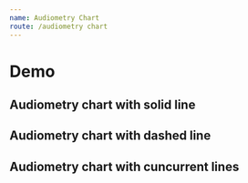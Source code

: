 ```yaml
---
name: Audiometry Chart
route: /audiometry chart
---
```



# Demo

## Audiometry chart with solid line
<Playground>
    <div style={{ width: 600}}>
        <AudiometryChart
            toolboxTooltip={{ saveAsImageWithTitle: 'save as image' }}
            title='left'
            focus="self"
            symbolsSize={ 16 }
            colors={['red', 'red']}
            grid={ { left: "10%" } }
            data={ [[
                { 
                    result: 60
                },
                {
                    result: 50
                },
                {
                    result: 60,
                    boneResult: 50,
                    boneSymbol: 'path://M19 6.41L17.59 5 12 10.59 6.41 5 5 6.41 10.59 12 5 17.59 6.41 19 12 13.41 17.59 19 19 17.59 13.41 12z'
                },       
                {
                    result: 70,
                    boneResult: 10,
                    boneSymbol: 'path://M19 6.41L17.59 5 12 10.59 6.41 5 5 6.41 10.59 12 5 17.59 6.41 19 12 13.41 17.59 19 19 17.59 13.41 12z'
                },
                {
                    result: 50,
                    boneSymbol: 'path://M19 6.41L17.59 5 12 10.59 6.41 5 5 6.41 10.59 12 5 17.59 6.41 19 12 13.41 17.59 19 19 17.59 13.41 12z'
                },
                {
                    result: 55,
                    boneSymbol: 'path://M19 6.41L17.59 5 12 10.59 6.41 5 5 6.41 10.59 12 5 17.59 6.41 19 12 13.41 17.59 19 19 17.59 13.41 12z'
                },
                {
                    result: 50
                },
                {
                    result: 10
                }
            ]] }
        />
    </div>
</Playground>

## Audiometry chart with dashed line
<Playground>
    <div style={{ width: 600}}>
        <AudiometryChart
            title='right'
            color='blue'
            focus="self"
            colors={['blue']}
            lineType='dashed'
            data={ [[
                { 
                    result: 60,
                    symbol: 'path://M19 6.41L17.59 5 12 10.59 6.41 5 5 6.41 10.59 12 5 17.59 6.41 19 12 13.41 17.59 19 19 17.59 13.41 12z'
                },
                {
                    result: 50,
                    symbol: 'path://M19 6.41L17.59 5 12 10.59 6.41 5 5 6.41 10.59 12 5 17.59 6.41 19 12 13.41 17.59 19 19 17.59 13.41 12z'
                },
                {
                    result: 60,
                    symbol: 'path://M19 6.41L17.59 5 12 10.59 6.41 5 5 6.41 10.59 12 5 17.59 6.41 19 12 13.41 17.59 19 19 17.59 13.41 12z'
                },       
                {
                    result: 70,
                    symbol: 'path://M19 6.41L17.59 5 12 10.59 6.41 5 5 6.41 10.59 12 5 17.59 6.41 19 12 13.41 17.59 19 19 17.59 13.41 12z'
                },
                {
                    result: 50,
                    symbol: 'path://M19 6.41L17.59 5 12 10.59 6.41 5 5 6.41 10.59 12 5 17.59 6.41 19 12 13.41 17.59 19 19 17.59 13.41 12z'
                },
                {
                    result: 55,
                    symbol: 'path://M19 6.41L17.59 5 12 10.59 6.41 5 5 6.41 10.59 12 5 17.59 6.41 19 12 13.41 17.59 19 19 17.59 13.41 12z'
                },
                {
                    result: 50,
                    symbol: 'path://M19 6.41L17.59 5 12 10.59 6.41 5 5 6.41 10.59 12 5 17.59 6.41 19 12 13.41 17.59 19 19 17.59 13.41 12z'
                },
                {
                    result: 10,
                    symbol: 'path://M19 6.41L17.59 5 12 10.59 6.41 5 5 6.41 10.59 12 5 17.59 6.41 19 12 13.41 17.59 19 19 17.59 13.41 12z'
                }
            ]] }
        />
    </div>
</Playground>

## Audiometry chart with cuncurrent lines
<Playground>
    <div style={{ width: 600}}>
        <AudiometryChart
            tooltipMarker
            legendsPosition="bottom"
            focus="self"
            legendGap={7}
            grid={{ bottom: 80 }}
            title='right'
            color='black'
            legends={[
                { name: 'mark', icon: 'path://M19 6.41L17.59 5 12 10.59 6.41 5 5 6.41 10.59 12 5 17.59 6.41 19 12 13.41 17.59 19 19 17.59 13.41 12z' }, 
                { name: 'red',  icon: 'path://M19 6.41L17.59 5 12 10.59 6.41 5 5 6.41 10.59 12 5 17.59 6.41 19 12 13.41 17.59 19 19 17.59 13.41 12z' }, 
                { name: 'blue' },
                { name: 'item-special-second' },
                { name: 'item-special-twelve' },
                { name: 'item-special-bing-bang' }
                ]}
            colors={['red', 'red', 'blue', 'green', 'purple', 'yellow']}
            data={ [[
                { 
                    result: 60,
                    symbol: 'path://M19 6.41L17.59 5 12 10.59 6.41 5 5 6.41 10.59 12 5 17.59 6.41 19 12 13.41 17.59 19 19 17.59 13.41 12z',
                    boneResult: 10,
                    boneSymbol: 'path://M19 6.41L17.59 5 12 10.59 6.41 5 5 6.41 10.59 12 5 17.59 6.41 19 12 13.41 17.59 19 19 17.59 13.41 12z'
                },
                {
                    result: 50,
                    symbol: 'path://M19 6.41L17.59 5 12 10.59 6.41 5 5 6.41 10.59 12 5 17.59 6.41 19 12 13.41 17.59 19 19 17.59 13.41 12z'
                },
                {
                    result: 60,
                    symbol: 'path://M19 6.41L17.59 5 12 10.59 6.41 5 5 6.41 10.59 12 5 17.59 6.41 19 12 13.41 17.59 19 19 17.59 13.41 12z'
                },       
                {
                    result: 70,
                    symbol: 'path://M19 6.41L17.59 5 12 10.59 6.41 5 5 6.41 10.59 12 5 17.59 6.41 19 12 13.41 17.59 19 19 17.59 13.41 12z'
                },
                {
                    result: 50,
                    symbol: 'path://M19 6.41L17.59 5 12 10.59 6.41 5 5 6.41 10.59 12 5 17.59 6.41 19 12 13.41 17.59 19 19 17.59 13.41 12z'
                },
                {
                    result: 55,
                    symbol: 'path://M19 6.41L17.59 5 12 10.59 6.41 5 5 6.41 10.59 12 5 17.59 6.41 19 12 13.41 17.59 19 19 17.59 13.41 12z'
                },
                {
                    result: 50,
                    symbol: 'path://M19 6.41L17.59 5 12 10.59 6.41 5 5 6.41 10.59 12 5 17.59 6.41 19 12 13.41 17.59 19 19 17.59 13.41 12z'
                },
                {
                    result: 10,
                    symbol: 'path://M19 6.41L17.59 5 12 10.59 6.41 5 5 6.41 10.59 12 5 17.59 6.41 19 12 13.41 17.59 19 19 17.59 13.41 12z'
                }
            ],
            [
                { 
                    result: 63
                }           
            ], 
            [
                {
                    result: 71
                }
            ],
                [
                {
                    result: 90
                }
            ],
               [
                {
                    result: 51
                }
            ]
            ]}
        />
    </div>
</Playground>